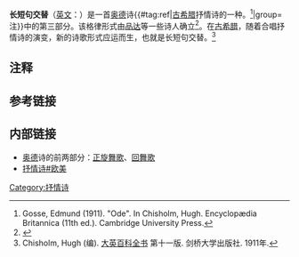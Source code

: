 '''长短句交替'''（[[英文|英文]]：{{lang|en|Epode}}）是一首[[奥德_(诗歌)|奥德]]诗{{#tag:ref|[[古希腊|古希腊]]抒情诗的一种。<ref> Gosse, Edmund (1911). "Ode". In Chisholm, Hugh. Encyclopædia Britannica (11th ed.). Cambridge University Press.</ref>|group=注}}中的第三部分。该格律形式由[[品达|品达]]等一些诗人确立<ref>{{Cite book | author = James W. Halporn, Thomas G. Rosenmeyer, Martin Ostwald | title = The Meters of Greek and Latin Poetry | location = [[美国|美国]][[印第安纳州|印第安纳州]][[印第安納波利斯|印第安納波利斯]] | publisher = Hackett Publishing | date = 1994 | pages = [https://archive.org/details/metersgreeklatin00halp/page/16 16] | ISBN = 0-87220-243-7 | accessdate = 2013-07-14 | url =https://archive.org/details/metersgreeklatin00halp| language = 英语 | quote = }}</ref>。在[[古希腊|古希腊]]，随着合唱抒情诗的演变，新的诗歌形式应运而生，也就是长短句交替。<ref>Chisholm, Hugh (编). [[大英百科全书|大英百科全书]] 第十一版. 剑桥大学出版社. 1911年.</ref>
==注释==
<div class="references-small">
<references group="注" />
</div>
==参考链接==
{{wikisourcelang|la|Epodi}}
{{reflist}}
<div class="references-small">
{{1911}}
</div>
==内部链接==
*[[奥德_(诗歌)|奥德]]诗的前两部分：[[正旋舞歌|正旋舞歌]]、[[回舞歌|回舞歌]]
*[[抒情诗#欧美|抒情诗#欧美]]
[[Category:抒情诗|Category:抒情诗]]